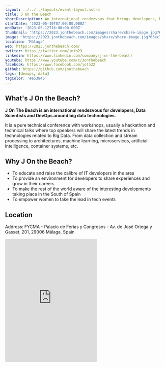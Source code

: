 ```yaml
---
layout: ../../../layouts/event-layout.astro
title: J On the Beach
shortDescription: An international rendezvous that brings developers, DevOps & Data Scientists together around Big Data on the beach!
startDate: '2023-05-10T07:00:00.000Z'
endDate: '2023-05-12T16:00:00.000Z'
thumbnail: 'https://2023.jonthebeach.com/images/share/share-image.jpg?63ec737f75551'
image: 'https://2023.jonthebeach.com/images/share/share-image.jpg?63ec737f75551'
location: 'Málaga'
web: https://2023.jonthebeach.com/
twitter: https://twitter.com/jotb23
linkedin: https://www.linkedin.com/company/j-on-the-beach/
youtube: https://www.youtube.com/c/Jonthebeach
facebook: https://www.facebook.com/jotb22
github: https://github.com/jonthebeach
tags: [devops, data]
tagColor: '#e53845'
---
```


## What's J On the Beach? 

**J On The Beach is an international rendezvous for developers, Data Scientists and DevOps around big data technologies.**

It is a pure technical conference with workshops, usually a hackathon and technical talks where top speakers will share the latest trends in technologies related to Big Data. From data collection and stream processing to architectures, machine learning, microservices, artificial intelligence, container systems, etc.

## Why J On the Beach?

- To educate and raise the calibre of IT developers in the area
- To provide an environment for developers to share experiences and grow in their careers
- To make the rest of the world aware of the interesting developments taking place in the South of Spain
- To empower women to take the lead in tech events

## Location

Address: FYCMA - Palacio de Ferias y Congresos - Av. de José Ortega y Gasset, 201, 29006 Málaga, Spain

<iframe className="w-full" height="400px" style="border:none;overflow:hidden" marginheight="0" marginwidth="0" aria-label="FYCMA - Palacio de Ferias y Congresos - Av. de José Ortega y Gasset, 201, 29006 Málaga, Spain" class="sek-lazy-loaded" src="https://www.google.com/maps/embed?pb=!1m18!1m12!1m3!1d25586.614933440465!2d-4.4401566483353365!3d36.71471029146408!2m3!1f0!2f0!3f0!3m2!1i1024!2i768!4f13.1!3m3!1m2!1s0xd72f75dfac94af9%3A0xad103776103e5ebf!2sFYCMA%20-%20Palacio%20de%20Ferias%20y%20Congresos%20de%20M%C3%A1laga!5e0!3m2!1ses!2ses!4v1672835433743!5m2!1ses!2ses"></iframe>

